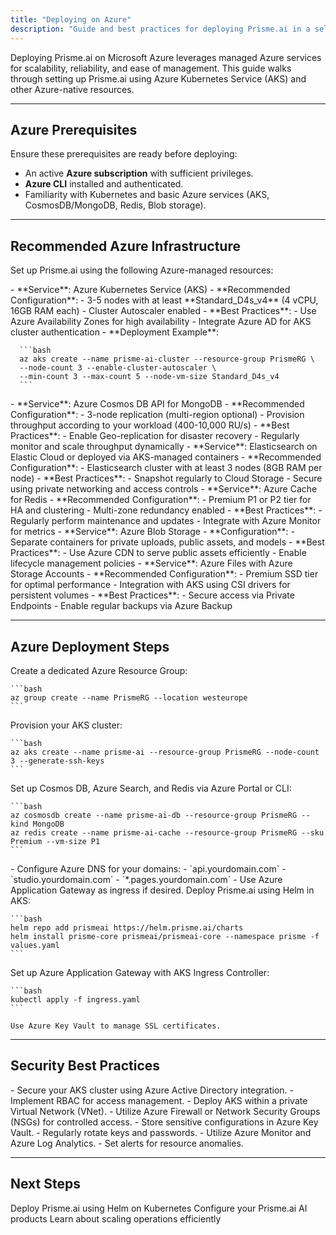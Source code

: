 ```yaml
---
title: "Deploying on Azure"
description: "Guide and best practices for deploying Prisme.ai in a self-hosted environment using Azure."
---
```


Deploying Prisme.ai on Microsoft Azure leverages managed Azure services for scalability, reliability, and ease of management. This guide walks through setting up Prisme.ai using Azure Kubernetes Service (AKS) and other Azure-native resources.

---

## Azure Prerequisites

Ensure these prerequisites are ready before deploying:

- An active **Azure subscription** with sufficient privileges.
- **Azure CLI** installed and authenticated.
- Familiarity with Kubernetes and basic Azure services (AKS, CosmosDB/MongoDB, Redis, Blob storage).

---

## Recommended Azure Infrastructure

Set up Prisme.ai using the following Azure-managed resources:

<AccordionGroup>
  <Accordion title="Kubernetes (AKS)">
    - **Service**: Azure Kubernetes Service (AKS)
    - **Recommended Configuration**:
      - 3-5 nodes with at least **Standard_D4s_v4** (4 vCPU, 16GB RAM each)
      - Cluster Autoscaler enabled
    - **Best Practices**:
      - Use Azure Availability Zones for high availability
      - Integrate Azure AD for AKS cluster authentication
    - **Deployment Example**:

      ```bash
      az aks create --name prisme-ai-cluster --resource-group PrismeRG \
      --node-count 3 --enable-cluster-autoscaler \
      --min-count 3 --max-count 5 --node-vm-size Standard_D4s_v4
      ```
  </Accordion>
  <Accordion title="MongoDB (Azure CosmosDB)">
    - **Service**: Azure Cosmos DB API for MongoDB
    - **Recommended Configuration**:
      - 3-node replication (multi-region optional)
      - Provision throughput according to your workload (400-10,000 RU/s)
    - **Best Practices**:
      - Enable Geo-replication for disaster recovery
      - Regularly monitor and scale throughput dynamically
  </Accordion>
  <Accordion title="ElasticSearch / OpenSearch">
    - **Service**: Elasticsearch on Elastic Cloud or deployed via AKS-managed containers
    - **Recommended Configuration**:
      - Elasticsearch cluster with at least 3 nodes (8GB RAM per node)
    - **Best Practices**:
      - Snapshot regularly to Cloud Storage
      - Secure using private networking and access controls
  </Accordion>
  <Accordion title="Redis Cache (Azure Cache for Redis)">
    - **Service**: Azure Cache for Redis
    - **Recommended Configuration**:
      - Premium P1 or P2 tier for HA and clustering
      - Multi-zone redundancy enabled
    - **Best Practices**:
      - Regularly perform maintenance and updates
      - Integrate with Azure Monitor for metrics
  </Accordion>
  <Accordion title="Object Storage (Azure Blob Storage)">
    - **Service**: Azure Blob Storage
    - **Configuration**:
      - Separate containers for private uploads, public assets, and models
    - **Best Practices**:
      - Use Azure CDN to serve public assets efficiently
      - Enable lifecycle management policies
  </Accordion>
  <Accordion title="File Storage (Azure Files)">
    - **Service**: Azure Files with Azure Storage Accounts
    - **Recommended Configuration**:
      - Premium SSD tier for optimal performance
      - Integration with AKS using CSI drivers for persistent volumes
    - **Best Practices**:
      - Secure access via Private Endpoints
      - Enable regular backups via Azure Backup
  </Accordion>
</AccordionGroup>

---

## Azure Deployment Steps

<Steps>
  <Step title="Create Resource Group">
    Create a dedicated Azure Resource Group:

    ```bash
    az group create --name PrismeRG --location westeurope
    ```
  </Step>
  <Step title="Deploy AKS Cluster">
    Provision your AKS cluster:

    ```bash
    az aks create --name prisme-ai --resource-group PrismeRG --node-count 3 --generate-ssh-keys
    ```
  </Step>
  <Step title="Provision Managed Databases">
    Set up Cosmos DB, Azure Search, and Redis via Azure Portal or CLI:

    ```bash
    az cosmosdb create --name prisme-ai-db --resource-group PrismeRG --kind MongoDB
    az redis create --name prisme-ai-cache --resource-group PrismeRG --sku Premium --vm-size P1
    ```
  </Step>
  <Step title="Configure DNS & Networking">
    - Configure Azure DNS for your domains:
      - `api.yourdomain.com`
      - `studio.yourdomain.com`
      - `*.pages.yourdomain.com`
    - Use Azure Application Gateway as ingress if desired.
  </Step>
  <Step title="Deploy Prisme.ai via Helm">
    Deploy Prisme.ai using Helm in AKS:

    ```bash
    helm repo add prismeai https://helm.prisme.ai/charts
    helm install prisme-core prismeai/prismeai-core --namespace prisme -f values.yaml
    ```
  </Step>
  <Step title="Set up Ingress and SSL">
    Set up Azure Application Gateway with AKS Ingress Controller:

    ```bash
    kubectl apply -f ingress.yaml
    ```

    Use Azure Key Vault to manage SSL certificates.
  </Step>
</Steps>

---

## Security Best Practices

<CardGroup cols="2">
  <Card title="Azure AD Integration" icon="shield-halved">
    - Secure your AKS cluster using Azure Active Directory integration.
    - Implement RBAC for access management.
  </Card>
  <Card title="Private Networking" icon="network-wired">
    - Deploy AKS within a private Virtual Network (VNet).
    - Utilize Azure Firewall or Network Security Groups (NSGs) for controlled access.
  </Card>
  <Card title="Secrets Management" icon="key">
    - Store sensitive configurations in Azure Key Vault.
    - Regularly rotate keys and passwords.
  </Card>
  <Card title="Monitoring & Alerts" icon="eye">
    - Utilize Azure Monitor and Azure Log Analytics.
    - Set alerts for resource anomalies.
  </Card>
</CardGroup>

---

## Next Steps

<CardGroup cols="2">
  <Card title="Helm Deployment" icon="ship" href="/self-hosting/kubernetes/helm">
    Deploy Prisme.ai using Helm on Kubernetes
  </Card>
  <Card title="Products Configuration" icon="store" href="/self-hosting/configuration/ai-store">
    Configure your Prisme.ai AI products
  </Card>
  <Card title="Operations Management" icon="scale-unbalanced" href="/self-hosting/operations/scaling">
    Learn about scaling operations efficiently
  </Card>
</CardGroup>
